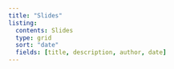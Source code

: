 ```yaml
---
title: "Slides"
listing: 
  contents: Slides
  type: grid
  sort: "date"
  fields: [title, description, author, date]
---
```


````{=html}
<!--#

```{=html}
<iframe width="780" height="500" class="slide-deck" src="slides/W1_IntroR.html" title="Week 1"></iframe>
```
-->
````
